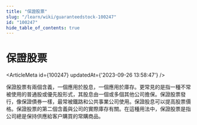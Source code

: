 ```yaml
---
title: "保證股票"
slug: "/learn/wiki/guaranteedstock-100247"
id: "100247"
hide_table_of_contents: true
---
```



# 保證股票

<ArticleMeta id={100247} updatedAt={'2023-09-26 13:58:47'} />
<div className='border-solid border-b border-t-0 my-4 border-[var(--ifm-color-gray-300)]' />

保證股票有兩個含義，一個應用於股息，一個應用於庫存。更常見的是指一種不常被使用的普通股或優先股形式，其股息由一個或多個其他公司擔保。保證股票發行，像保證債券一樣，最常被鐵路和公共事業公司使用。保證股息可以提高股票價格。保證股票的第二個含義與公司的實際庫存有關。在這種用法中，保證股票是指公司總是保持供應給客户購買的常購商品。
